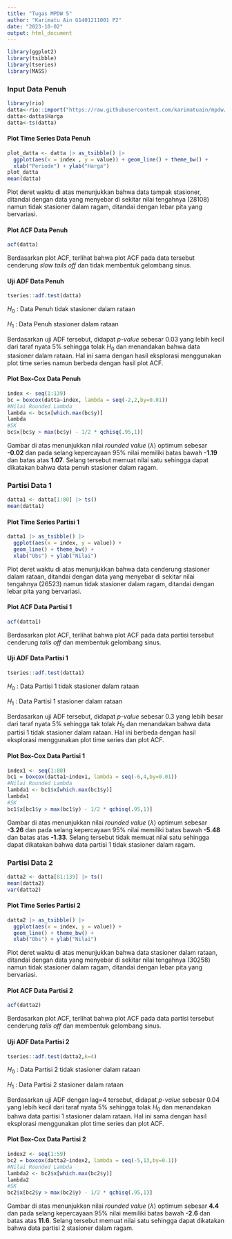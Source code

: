 ---
title: "Tugas MPDW 5"
author: "Karimatu Ain G1401211001 P2"
date: "2023-10-02"
output: html_document
---

```{r}
library(ggplot2)
library(tsibble)
library(tseries)
library(MASS)
```

### Input Data Penuh

```{r}
library(rio)
datta<-rio::import("https://raw.githubusercontent.com/karimatuain/mpdw/main/Data/Data%20MPDW%201.csv")
datta<-datta$Harga
datta<-ts(datta)
```

#### Plot Time Series Data Penuh

```{r}
plot_datta <- datta |> as_tsibble() |> 
  ggplot(aes(x = index , y = value)) + geom_line() + theme_bw() +
  xlab("Periode") + ylab("Harga")
plot_datta
mean(datta)
```

Plot deret waktu di atas menunjukkan bahwa data tampak stasioner, ditandai dengan data yang menyebar di sekitar nilai tengahnya (28108) namun tidak stasioner dalam ragam, ditandai dengan lebar pita yang bervariasi.

#### Plot ACF Data Penuh

```{r}
acf(datta)
```

Berdasarkan plot ACF, terlihat bahwa plot ACF pada data tersebut cenderung *slow tails off* dan tidak membentuk gelombang sinus.

#### Uji ADF Data Penuh

```{r}
tseries::adf.test(datta)
```

$H_0$ : Data Penuh tidak stasioner dalam rataan

$H_1$ : Data Penuh stasioner dalam rataan

Berdasarkan uji ADF tersebut, didapat *p-value* sebesar 0.03 yang lebih kecil dari taraf nyata 5% sehingga tolak $H_0$ dan menandakan bahwa data stasioner dalam rataan. Hal ini sama dengan hasil eksplorasi menggunakan plot time series namun berbeda dengan hasil plot ACF.

#### Plot Box-Cox Data Penuh

```{r}
index <- seq(1:139)
bc = boxcox(datta~index, lambda = seq(-2,2,by=0.01))
#Nilai Rounded Lambda
lambda <- bc$x[which.max(bc$y)]
lambda
#SK
bc$x[bc$y > max(bc$y) - 1/2 * qchisq(.95,1)]
```

Gambar di atas menunjukkan nilai *rounded value* ($\lambda$) optimum sebesar **-0.02** dan pada selang kepercayaan 95% nilai memiliki batas bawah **-1.19** dan batas atas **1.07**. Selang tersebut memuat nilai satu sehingga dapat dikatakan bahwa data penuh stasioner dalam ragam.

### Partisi Data 1

```{r}
datta1 <- datta[1:80] |> ts()
mean(datta1)
```

#### Plot Time Series Partisi 1

```{r}
datta1 |> as_tsibble() |> 
  ggplot(aes(x = index, y = value)) +
  geom_line() + theme_bw() +
  xlab("Obs") + ylab("Nilai")
```

Plot deret waktu di atas menunjukkan bahwa data cenderung stasioner dalam rataan, ditandai dengan data yang menyebar di sekitar nilai tengahnya (26523) namun tidak stasioner dalam ragam, ditandai dengan lebar pita yang bervariasi.

#### Plot ACF Data Partisi 1

```{r}
acf(datta1)
```

Berdasarkan plot ACF, terlihat bahwa plot ACF pada data partisi tersebut cenderung *tails off* dan membentuk gelombang sinus.

#### Uji ADF Data Partisi 1

```{r}
tseries::adf.test(datta1)
```

$H_0$ : Data Partisi 1 tidak stasioner dalam rataan

$H_1$ : Data Partisi 1 stasioner dalam rataan

Berdasarkan uji ADF tersebut, didapat *p-value* sebesar 0.3 yang lebih besar dari taraf nyata 5% sehingga tak tolak $H_0$ dan menandakan bahwa data partisi 1 tidak stasioner dalam rataan. Hal ini berbeda dengan hasil eksplorasi menggunakan plot time series dan plot ACF.

#### Plot Box-Cox Data Partisi 1

```{r}
index1 <- seq(1:80)
bc1 = boxcox(datta1~index1, lambda = seq(-6,4,by=0.01))
#Nilai Rounded Lambda
lambda1 <- bc1$x[which.max(bc1$y)]
lambda1
#SK
bc1$x[bc1$y > max(bc1$y) - 1/2 * qchisq(.95,1)]
```

Gambar di atas menunjukkan nilai *rounded value* ($\lambda$) optimum sebesar **-3.26** dan pada selang kepercayaan 95% nilai memiliki batas bawah **-5.48** dan batas atas **-1.33**. Selang tersebut tidak memuat nilai satu sehingga dapat dikatakan bahwa data partisi 1 tidak stasioner dalam ragam.

### Partisi Data 2

```{r}
datta2 <- datta[81:139] |> ts()
mean(datta2)
var(datta2)
```

#### Plot Time Series Partisi 2

```{r}
datta2 |> as_tsibble() |> 
  ggplot(aes(x = index, y = value)) +
  geom_line() + theme_bw() +
  xlab("Obs") + ylab("Nilai")
```

Plot deret waktu di atas menunjukkan bahwa data stasioner dalam rataan, ditandai dengan data yang menyebar di sekitar nilai tengahnya (30258) namun tidak stasioner dalam ragam, ditandai dengan lebar pita yang bervariasi.

#### Plot ACF Data Partisi 2

```{r}
acf(datta2)
```

Berdasarkan plot ACF, terlihat bahwa plot ACF pada data partisi tersebut cenderung *tails off* dan membentuk gelombang sinus.

#### Uji ADF Data Partisi 2

```{r}
tseries::adf.test(datta2,k=4)
```

$H_0$ : Data Partisi 2 tidak stasioner dalam rataan

$H_1$ : Data Partisi 2 stasioner dalam rataan

Berdasarkan uji ADF dengan lag=4 tersebut, didapat *p-value* sebesar 0.04 yang lebih kecil dari taraf nyata 5% sehingga tolak $H_0$ dan menandakan bahwa data partisi 1 stasioner dalam rataan. Hal ini sama dengan hasil eksplorasi menggunakan plot time series dan plot ACF.

#### Plot Box-Cox Data Partisi 2

```{r}
index2 <- seq(1:59)
bc2 = boxcox(datta2~index2, lambda = seq(-5,13,by=0.1))
#Nilai Rounded Lambda
lambda2 <- bc2$x[which.max(bc2$y)]
lambda2
#SK
bc2$x[bc2$y > max(bc2$y) - 1/2 * qchisq(.95,1)]
```

Gambar di atas menunjukkan nilai *rounded value* ($\lambda$) optimum sebesar **4.4** dan pada selang kepercayaan 95% nilai memiliki batas bawah **-2.6** dan batas atas **11.6**. Selang tersebut memuat nilai satu sehingga dapat dikatakan bahwa data partisi 2 stasioner dalam ragam.
